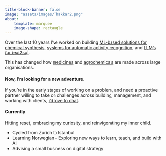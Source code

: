 ```yaml
---
title-block-banner: false
image: "assets/images/Thakkar2.png"
about:
    template: marquee
    image-shape: rectangle
---
```


Over the last 10 years I’ve worked on building [ML-based solutions for chemical synthesis](https://github.com/MolecularAI/aizynthfinder), [systems for automatic activity recognition](https://research.ibm.com/projects/lab-that-learns), and [LLM's for text2sql](https://research.ibm.com/projects/flowpilot).

This has changed how [medicines](https://pubs.rsc.org/en/content/articlelanding/2024/md/d3md00651d) and [agrochemicals](https://shootsbysyngenta.com/success-story-ibm-and-syngenta) are made across large organisations.

#### Now, I'm looking for a new adventure.

If you’re in the early stages of working on a problem, and need a proactive partner willing to take on challenges across building, management, and working with clients, [i'd love to chat](https://calendar.notion.so/meet/amolthakkar/9v1jp4lmt).


#### Currently
Hitting reset, embracing my curiosity, and reinvigorating my inner child.

- Cycled from Zurich to Istanbul
- Learning Norwegian -- Exploring new ways to learn, teach, and build with AI
- Advising a small business on digital strategy

<!-- I'm passionate about building 

Now, I’m looking to bring it all together and build on my experience to tackle the next problem. -->
